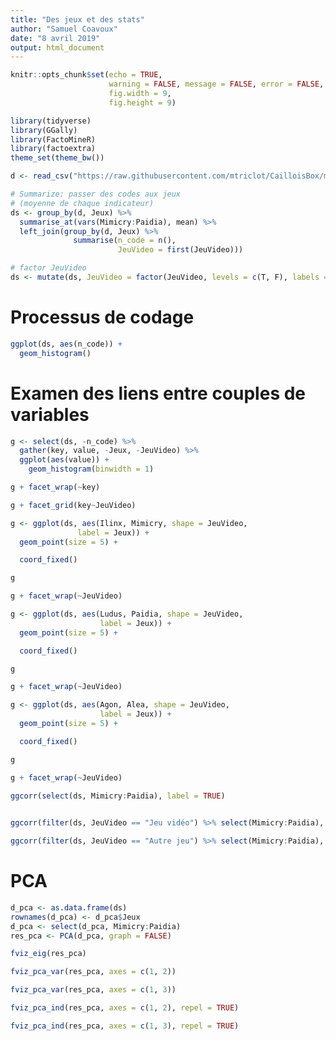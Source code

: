 ```yaml
---
title: "Des jeux et des stats"
author: "Samuel Coavoux"
date: "8 avril 2019"
output: html_document
---
```


```r
knitr::opts_chunk$set(echo = TRUE,
                      warning = FALSE, message = FALSE, error = FALSE,
                      fig.width = 9,
                      fig.height = 9)
```

```r
library(tidyverse)
library(GGally)
library(FactoMineR)
library(factoextra)
theme_set(theme_bw())
```


```r
d <- read_csv("https://raw.githubusercontent.com/mtriclot/CailloisBox/master/A15P16P17P19.ALL.RECOD.EXCLU.csv")
```


```r
# Summarize: passer des codes aux jeux
# (moyenne de chaque indicateur)
ds <- group_by(d, Jeux) %>% 
  summarise_at(vars(Mimicry:Paidia), mean) %>% 
  left_join(group_by(d, Jeux) %>% 
              summarise(n_code = n(),
                        JeuVideo = first(JeuVideo)))

# factor JeuVideo
ds <- mutate(ds, JeuVideo = factor(JeuVideo, levels = c(T, F), labels = c("Jeu vidéo", "Autre jeu")))

```

# Processus de codage

```r
ggplot(ds, aes(n_code)) +
  geom_histogram()

```

# Examen des liens entre couples de variables

```r
g <- select(ds, -n_code) %>% 
  gather(key, value, -Jeux, -JeuVideo) %>% 
  ggplot(aes(value)) +
    geom_histogram(binwidth = 1)

g + facet_wrap(~key)

```

```r
g + facet_grid(key~JeuVideo)
```

```r

g <- ggplot(ds, aes(Ilinx, Mimicry, shape = JeuVideo, 
               label = Jeux)) +
  geom_point(size = 5) +

  coord_fixed()

g
```


```r
g + facet_wrap(~JeuVideo)

```

```r
g <- ggplot(ds, aes(Ludus, Paidia, shape = JeuVideo, 
                    label = Jeux)) +
  geom_point(size = 5) +

  coord_fixed()

g
```

```r
g + facet_wrap(~JeuVideo)

```

```r
g <- ggplot(ds, aes(Agon, Alea, shape = JeuVideo, 
                    label = Jeux)) +
  geom_point(size = 5) +

  coord_fixed()

g
```

```r
g + facet_wrap(~JeuVideo)

```

```r
ggcorr(select(ds, Mimicry:Paidia), label = TRUE)
  
```

```r
ggcorr(filter(ds, JeuVideo == "Jeu vidéo") %>% select(Mimicry:Paidia), label = TRUE)
```

```r
ggcorr(filter(ds, JeuVideo == "Autre jeu") %>% select(Mimicry:Paidia), label = TRUE)
```

# PCA

```r
d_pca <- as.data.frame(ds)
rownames(d_pca) <- d_pca$Jeux
d_pca <- select(d_pca, Mimicry:Paidia)
res_pca <- PCA(d_pca, graph = FALSE)

```

```r
fviz_eig(res_pca)

```

```r
fviz_pca_var(res_pca, axes = c(1, 2))
```

```r
fviz_pca_var(res_pca, axes = c(1, 3))

```

```r
fviz_pca_ind(res_pca, axes = c(1, 2), repel = TRUE)
```

```r
fviz_pca_ind(res_pca, axes = c(1, 3), repel = TRUE)

```
